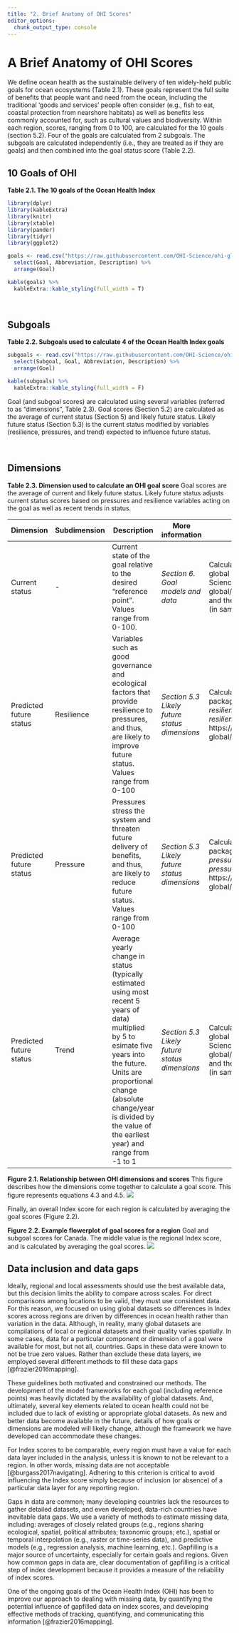 ```yaml
---
title: "2. Brief Anatomy of OHI Scores"
editor_options: 
  chunk_output_type: console
---
```


# A Brief Anatomy of OHI Scores

We define ocean health as the sustainable delivery of ten widely-held public goals for ocean ecosystems (Table 2.1). These goals represent the full suite of benefits that people want and need from the ocean, including the traditional ‘goods and services’ people often consider (e.g., fish to eat, coastal protection from nearshore habitats) as well as benefits less commonly accounted for, such as cultural values and biodiversity. Within each region, scores, ranging from 0 to 100, are calculated for the 10 goals (section 5.2). Four of the goals are calculated from 2 subgoals. The subgoals are calculated independently (i.e., they are treated as if they are goals) and then combined into the goal status score (Table 2.2).

## 10 Goals of OHI

**Table 2.1. The 10 goals of the Ocean Health Index**

```r
library(dplyr)
library(kableExtra)
library(knitr)
library(xtable)
library(pander)
library(tidyr)
library(ggplot2)

goals <- read.csv("https://raw.githubusercontent.com/OHI-Science/ohi-global/draft/metadata_documentation/ohi_model/tables/ten_goals.csv") %>%
  select(Goal, Abbreviation, Description) %>%
  arrange(Goal)

kable(goals) %>%
  kableExtra::kable_styling(full_width = T)
```

<br/>

## Subgoals

**Table 2.2. Subgoals used to calculate 4 of the Ocean Health Index goals**

```r

subgoals <- read.csv("https://raw.githubusercontent.com/OHI-Science/ohi-global/draft/metadata_documentation/ohi_model/tables/Subgoal_Descriptions.csv") %>%
  select(Subgoal, Goal, Abbreviation, Description) %>%
  arrange(Goal)

kable(subgoals) %>%
  kableExtra::kable_styling(full_width = F)
```

Goal (and subgoal scores) are calculated using several variables (referred to as “dimensions”, Table 2.3). Goal scores (Section 5.2) are calculated as the average of current status (Section 5) and likely future status. Likely future status (Section 5.3) is the current status modified by variables (resilience, pressures, and trend) expected to influence future status.

<br/>

## Dimensions

**Table 2.3. Dimension used to calculate an OHI goal score** Goal scores are the average of current and likely future status. Likely future status adjusts current status scores based on pressures and resilience variables acting on the goal as well as recent trends in status.

| Dimension               | Subdimension | Description                                                                                                                                                                                                                                                             | More information                              | Calculating                                                                                                                                                                                   |
|--------------|--------------|-----------------|--------------|--------------|
| Current status          | \-           | Current state of the goal relative to the desired "reference point". Values range from 0-100.                                                                                                                                                                           | *Section 6. Goal models and data*             | Calculated using functions in ohi-global repo: https://github.com/OHI-Science/ohi-global/blob/draft/eez/conf/functions.R and the *scenario_data_years.csv* file (in same folder)              |
| Predicted future status | Resilience   | Variables such as good governance and ecological factors that provide resilience to pressures, and thus, are likely to improve future status. Values range from 0-100                                                                                                   | *Section 5.3 Likely future status dimensions* | Calculated using functions in ohicore package.And, files: *resilience_categories.csv* and *resilience_matrix.csv* located here: https://github.com/OHI-Science/ohi-global/tree/draft/eez/conf |
| Predicted future status | Pressure     | Pressures stress the system and threaten future delivery of benefits, and thus, are likely to reduce future status. Values range from 0-100                                                                                                                             | *Section 5.3 Likely future status dimensions* | Calculated using function in ohicore package. And, files: *pressure_categories.csv* and *pressures_matrix.csv*, located here: https://github.com/OHI-Science/ohi-global/tree/draft/eez/conf   |
| Predicted future status | Trend        | Average yearly change in status (typically estimated using most recent 5 years of data) multiplied by 5 to esimate five years into the future. Units are proportional change (absolute change/year is divided by the value of the earliest year) and range from -1 to 1 | *Section 5.3 Likely future status dimensions* | Calculated using functions from ohi-global repo: https://github.com/OHI-Science/ohi-global/blob/draft/eez/conf/functions.R and the scenario_data_years.csv file (in same folder)              |

**Figure 2.1. Relationship between OHI dimensions and scores** This figure describes how the dimensions come together to calculate a goal score. This figure represents equations 4.3 and 4.5. ![](../../metadata_documentation/ohi_model/figures/OHI%20dimensions.png)

Finally, an overall Index score for each region is calculated by averaging the goal scores (Figure 2.2).

**Figure 2.2. Example flowerplot of goal scores for a region** Goal and subgoal scores for Canada. The middle value is the regional Index score, and is calculated by averaging the goal scores. ![](../../metadata_documentation/ohi_model/figures/flower_Canada_alt.png)

## Data inclusion and data gaps

Ideally, regional and local assessments should use the best available data, but this decision limits the ability to compare across scales. For direct comparisons among locations to be valid, they must use consistent data. For this reason, we focused on using global datasets so differences in Index scores across regions are driven by differences in ocean health rather than variation in the data. Although, in reality, many global datasets are compilations of local or regional datasets and their quality varies spatially. In some cases, data for a particular component or dimension of a goal were available for most, but not all, countries. Gaps in these data were known to not be true zero values. Rather than exclude these data layers, we employed several different methods to fill these data gaps [@frazier2016mapping].

These guidelines both motivated and constrained our methods. The development of the model frameworks for each goal (including reference points) was heavily dictated by the availability of global datasets. And, ultimately, several key elements related to ocean health could not be included due to lack of existing or appropriate global datasets. As new and better data become available in the future, details of how goals or dimensions are modeled will likely change, although the framework we have developed can accommodate these changes.

For Index scores to be comparable, every region must have a value for each data layer included in the analysis, unless it is known to not be relevant to a region. In other words, missing data are not acceptable [@burgass2017navigating]. Adhering to this criterion is critical to avoid influencing the Index score simply because of inclusion (or absence) of a particular data layer for any reporting region.

Gaps in data are common; many developing countries lack the resources to gather detailed datasets, and even developed, data-rich countries have inevitable data gaps. We use a variety of methods to estimate missing data, including: averages of closely related groups (e.g., regions sharing ecological, spatial, political attributes; taxonomic groups; etc.), spatial or temporal interpolation (e.g., raster or time-series data), and predictive models (e.g., regression analysis, machine learning, etc.). Gapfilling is a major source of uncertainty, especially for certain goals and regions. Given how common gaps in data are, clear documentation of gapfilling is a critical step of index development because it provides a measure of the reliability of index scores.

One of the ongoing goals of the Ocean Health Index (OHI) has been to improve our approach to dealing with missing data, by quantifying the potential influence of gapfilled data on index scores, and developing effective methods of tracking, quantifying, and communicating this information [@frazier2016mapping].
